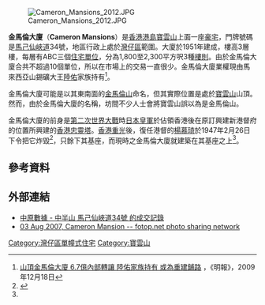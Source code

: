 [[File:Cameron_Mansions_2012.JPG|thumb]]  

'''金馬倫大廈'''（'''Cameron Mansions'''）是[[香港|香港]][[香港島|港島]][[寶雲山|寶雲山]]上面一座[[豪宅|豪宅]]，門牌號碼是[[馬己仙峽道|馬己仙峽道]]34號，地區行政上處於[[灣仔區|灣仔區]]範圍。大廈於1951年建成，樓高3層樓，每層有ABC三個[[住宅單位|住宅單位]]，分為1,800至2,300平方呎3種[[樓則|樓則]]。由於金馬倫大廈合共不超過10個單位，所以在市場上的交易一直很少。金馬倫大廈業權現由馬來西亞山錫礦大王[[陸佑|陸佑]]家族持有<ref>[http://www.mpfinance.com/htm/Finance/20091218/News/la_lac1.htm 山頂金馬倫大廈 6.7億內部轉讓 陸佑家族持有 或為重建鋪路] {{Wayback|url=http://www.mpfinance.com/htm/Finance/20091218/News/la_lac1.htm |date=20160304203447 }}，《明報》，2009年12月18日</ref>。

金馬倫大廈可能是以其東南面的[[金馬倫山_(香港)|金馬倫山]]命名，但其實際位置是處於[[寶雲山|寶雲山]]山頂。然而，由於金馬倫大廈的名稱，坊間不少人士會將寶雲山誤以為是金馬倫山。

金馬倫大廈的前身是[[第二次世界大戰|第二次世界大戰]]時[[日本皇軍|日本皇軍]]於佔領香港後在原訂興建新港督府的位置所興建的[[香港忠靈塔|香港忠靈塔]]。[[香港重光|香港重光]]後，復任港督的[[楊慕琦|楊慕琦]]於1947年2月26日下令把它炸毀<ref name=takungpao>{{cite news |url=http://www.takungpao.com.hk/news/10/08/16/XY-1296129.htm |title=新園地：日本「忠靈塔」 |author=陳天權 |date=2010-08-16 |accessdate=2011-11-01 |language=zh-hant }}{{dead link|date=2018年4月 |bot=InternetArchiveBot |fix-attempted=yes }}</ref>，只餘下其基座，而現時之金馬倫大廈就建築在其基座之上<ref name=takungpao />。

== 參考資料 ==
{{reflist}}

== 外部連結 ==
* [http://www.centadata.com/ptest.aspx?type=1&code=OFORQRSXRS&info=basicinfo&code2=&page=0 中原數據 - 中半山 馬己仙峽道34號 的成交記錄] {{Wayback|url=http://www.centadata.com/ptest.aspx?type=1&code=OFORQRSXRS&info=basicinfo&code2=&page=0 |date=20190701102117 }}
* [http://www.fotop.net/larrysuen/20070803cameronmansn 03 Aug 2007, Cameron Mansion -- fotop.net photo sharing network] {{Wayback|url=http://www.fotop.net/larrysuen/20070803cameronmansn |date=20160304112657 }}

[[Category:灣仔區單幢式住宅|Category:灣仔區單幢式住宅]]
[[Category:寶雲山|Category:寶雲山]]